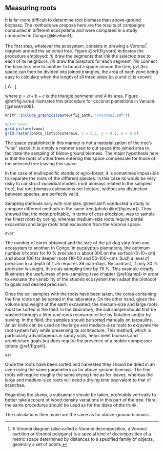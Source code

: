 
## Measuring roots

It is far more difficult to determine root biomass than above-ground biomass. The methods we propose here are the results of campaigns conducted in different ecosystems and were compared in a study conducted in Congo [@levillain11].

The first step, whatever the ecosystem, consists in drawing a Voronoi^[A Voronoi diagram (also called a Voronoi decomposition, a Voronoi partition or Voronoi polygons) is a special kind of decomposition of a metric space determined by distances to a specified family of objects, generally a set of points.] 
diagram around the selected tree. Figure \@ref(fig:voro) indicates the procedure employed: *(i)* draw the segments that link the selected tree to each of its neighbors; *(ii)* draw the bisectors for each segment, *(iii)* connect the bisectors one to another to bound a space around the tree; *(iv)* this space can then be divided into joined triangles, the area of each zone being easy to calculate when the length of all three sides ($a$, $b$ and $c$) is known:

\[
A=\sqrt{p(p-2a)(p-2b)(p-2c)}
\]

where $p=a+b+c$ is the triangle perimeter and $A$ its area. Figure \@ref(fig:vanu) illustrates this procedure for coconut plantations in Vanuatu [@navarro08].

```r

knitr::include_graphics(paste0(fig_path, "/voronoi.pdf"))

```

```r

#plot.new()
grid.picture(vanu)
grid.raster(photo_list$cocoteraie, x = 0.1, y = 0.1, w = 0.5)

```

The space established in this manner is not a materialization of the tree's "vital" space. It is simply a manner used to cut space into joined area to facilitate the sampling of below-ground biomass. The major hypothesis here is that the roots of other trees entering this space compensate for those of the selected tree leaving this space.

In the case of multispecific stands or agro-forest, it is sometimes impossible to separate the roots of the different species. In this case its would be very risky to construct individual models (root biomass related to the sampled tree), but root biomass estimations per hectare, without any distinction between species, are perfectly valid.

Sampling methods vary with root size. @levillain11 conducted a study to compare different methods in the same tree (photo \@ref(fig:evor)). They showed that the most profitable, in terms of cost-precision, was to sample the finest roots by coring, whereas medium-size roots require partial excavation and large roots total excavation from the Voronoi space.

```r

evor

```

The number of cores obtained and the size of the pit dug vary from one ecosystem to another. In Congo, in eucalyptus plantations, the optimum number of cores for 10\ \% precision is about 300 on the surface (0--10~cm) and about 100 for deeper roots (10--50 and 50--100~cm). Such a level of precision to a depth of 1~m requires 36 man-days. By contrast, if only 30\ \% precision is sought, this cuts sampling time by 75\ \%. This example clearly illustrates the usefulness of pre-sampling (see chapter \@ref(samp)) in order to evaluate the variability of the studied ecosystem then adapt the protocol to goals and desired precision.

Once the soil samples with the roots have been taken, the cores containing the fine roots can be sorted in the laboratory. On the other hand, given the volume and weight of the earth excavated, the medium-size and large roots must be sorted in the field. In the laboratory, the soil sample should first be washed through a filter and roots recovered either by flotation and/or by sieving. In the field, the samples should be sorted manually on tarpaulins. An air knife can be used on the large and medium-size roots to excavate the root system fully while preserving its architecture. This method, which is particularly advantageous in sandy soils, helps meet biomass and architecture goals but does require the presence of a mobile compressor (photo \@ref(fig:air)).

```r

air

```

Once the roots have been sorted and harvested they should be dried in an oven using the same parameters as for above-ground biomass. The fine roots will require roughly the same drying time as for leaves, whereas the large and medium-size roots will need a drying time equivalent to that of branches.

Regarding the stump, a subsample should be taken, preferably vertically to better take account of wood density variations in this part of the tree. Here, the same procedures should be used as for the disks of the trunk.

The calculations then made are the same as for above-ground biomass.